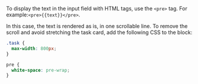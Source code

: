 <Cut title="How do I display the text in the input field as in the source (with the HTML tags)?">

To display the text in the input field with HTML tags, use the `<pre>` tag. For example:`<pre>{{text}}</pre>`.

In this case, the text is rendered as is, in one scrollable line. To remove the scroll and avoid stretching the task card, add the following CSS to the block:

```css
.task {
  max-width: 800px;
}

pre {
  white-space: pre-wrap;
}
```

</Cut>